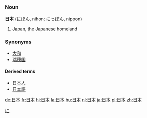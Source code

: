 =={{ja}}==
[[Category:Japanese language|に]]
===Noun===
'''日本''' (にほん, nihon; にっぽん, nippon)

#[[Japan]], the [[Japanese]] homeland

===Synonyms===
*[[大和]]
*[[瑞穂国]]
====Derived terms====
*[[日本人]]
*[[日本語]]

[[de:日本]]
[[fr:日本]]
[[hi:日本]]
[[la:日本]]
[[hu:日本]]
[[nl:日本]]
[[ja:日本]]
[[pl:日本]]
[[zh:日本]]